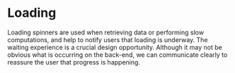 
# Loading

Loading spinners are used when retrieving data or performing slow computations, and help to notify users that loading is underway.
The waiting experience is a crucial design opportunity.
Although it may not be obvious what is occurring on the back-end, we can communicate clearly to reassure the user that progress is happening.

<Preview withToolbar>
  <Story id="loading--default-story" height="320px" />
</Preview>
